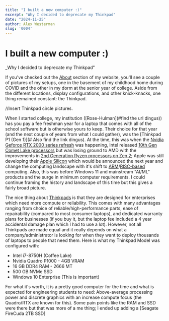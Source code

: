 ```yaml
---
title: "I built a new computer :)"
excerpt: "Why I decided to deprecate my Thinkpad"
date: "2024-11-25"
author: Alex Westerman
slug: '0004'
---
```



# I built a new computer :)

_Why I decided to deprecate my Thinkpad"

If you've checked out the [About](/about) section of my website, you'll see a couple of pictures of my setups, one in the basement of my childhood home during COVID and the other in my dorm at the senior year of college. Aside from the different locations, display configurations, and other knick-knacks, one thing remained constant: the Thinkpad.

//Insert Thinkpad circle pictures.

When I started college, my institution ([Rose-Hulman](#find the url dingus)) has you pay a fee freshman year for a laptop that comes with all of the school software but is otherwise yours to keep. Their choice for that year (and the next couple of years from what I could gather), was the [Thinkpad P1 (Gen 1)](# Also find the link dingus). At the time, this was when the [Nvidia Geforce RTX 2000 series refresh](https://en.wikipedia.org/wiki/GeForce_20_series) was happening, Intel released [10th Gen Comet Lake processors](https://en.wikipedia.org/wiki/Comet_Lake) but was losing ground to AMD with the improvements in [2nd Generation Ryzen processors on Zen 2](https://en.wikipedia.org/wiki/Zen_2); Apple was still developing their [Apple Silicon](https://en.wikipedia.org/wiki/Apple_M1) which would be announced the next year and change the computing landscape with it's shift to [ARM](https://en.wikipedia.org/wiki/AArch64#ARMv8.4-A)/[RISC-based](https://en.wikipedia.org/wiki/Reduced_instruction_set_computer) computing. Also, this was before Windows 11 and mainstream "AI/ML" products and the surge in minimum computer requirements. I could continue framing the history and landscape of this time but this gives a fairly broad picture.

The nice thing about [Thinkpads](https://en.wikipedia.org/wiki/ThinkPad) is that they are designed for enterprises which need more compute or reliability. This comes with many advantages ranging from choice of reliable/high-performance parts, ease of repairability (compared to most consumer laptops), and dedicated warranty plans for businesses (if you buy it, but the laptop fee included a 4 year accidental damage plan which I had to use a lot). However, not all Thinkpads are made equal and it really depends on what a company/administrator is looking for when they want to deploy thousands of laptops to people that need them. Here is what my Thinkpad Model was configured with:

- Intel i7-8750H (Coffee Lake)
- Nvidia Quadro P1000 - 4GB VRAM
- 16 GB DDR4 RAM - 2666 MT
- 500 GB NVMe SSD
- Windows 10 Enterprise (This is important)

For what it's worth, it is a pretty good computer for the time and what is expected for engineering students to need: Above-average processing power and discrete graphics with an increase compute focus (the Quadro/RTX are known for this). Some pain points like the RAM and SSD were there but that was more of a me thing; I ended up adding a [Seagate FireCuda 2TB SSD]